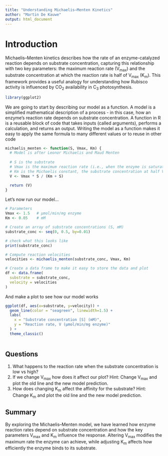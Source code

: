 ```yaml
---
title: "Understanding Michaelis–Menten Kinetics"
author: "Martin De Kauwe"
output: html_document
---
```


# Introduction

Michaelis–Menten kinetics describes how the rate of an enzyme-catalyzed reaction 
depends on substrate concentration, capturing this relationship with two key 
parameters: the maximum reaction rate (V<sub>max</sub>) and the substrate 
concentration at which the reaction rate is half of V<sub>max</sub> 
(K<sub>m</sub>). This framework provides a useful analogy for understanding how 
Rubisco activity is influenced by CO<sub>2</sub> availability in C<sub>3</sub>
photosynthesis.

```r
library(ggplot2)
```

We are going to start by describing our model as a function. A model is a 
simplified mathematical description of a process - in this case, how an 
enzyme's reaction rate depends on substrate concentration. A function in R is a 
reusable block of code that takes inputs (called arguments), performs a 
calculation, and returns an output. Writing the model as a function makes it 
easy to apply the same formula to many different values or to reuse in other 
code

```r
michaelis_menten <- function(S, Vmax, Km) {
  # Model is after Leonor Michaelis and Maud Menten
  
  # S is the substrate
  # Vmax is the maximum reaction rate (i.e., when the enzyme is saturated)
  # Km is the Michaelis constant, the substrate concentration at half Vmax
  V <- Vmax * S / (Km + S)

  return (V)
}
```

Let's now run our model...
```r

# Parameters 
Vmax <- 1.5   # μmol/min/mg enzyme
Km <- 0.05    # mM 

# Create an array of substrate concentrations (S, mM)
substrate_conc <- seq(0, 0.5, by=0.01)

# check what this looks like
print(substrate_conc)

# Compute reaction velocities
velocities <- michaelis_menten(substrate_conc, Vmax, Km)

# Create a data frame to make it easy to store the data and plot
df <- data.frame(
  substrate = substrate_conc,
  velocity = velocities
)

```

And make a plot to see how our model works
```r
ggplot(df, aes(x=substrate, y=velocity)) +
  geom_line(color = "seagreen", linewidth=1.5) +
  labs(
    x = "Substrate concentration [S] (mM)",
    y = "Reaction rate, V (μmol/min/mg enzyme)"
  ) +
  theme_classic()
  

```

## Questions

1. What happens to the reaction rate when the substrate concentration is 
low vs high?
2. If we change V<sub>max</sub> how does it affect our plot? Hint: Change 
V<sub>max</sub> and plot the old line and the new model prediction.
3. How does changing K<sub>m</sub> affect the affinity for the substrate? Hint: 
Change K<sub>m</sub> and plot the old line and the new model prediction.

## Summary

By exploring the Michaelis–Menten model, we have learned how enzyme reaction 
rates depend on substrate concentration and how the key parameters 
V<sub>max</sub> and K<sub>m</sub> influence the response. Altering 
V<sub>max</sub> modifies the maximum rate the enzyme can achieve, while 
adjusting K<sub>m</sub> affects how efficiently the enzyme binds to its 
substrate.

